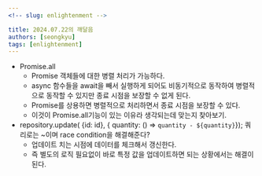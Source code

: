 ```yaml
---
<!-- slug: enlightenment -->

title: 2024.07.22의 깨달음
authors: [seongkyu]
tags: [enlightenment]
---
```


- Promise.all
  - Promise 객체들에 대한 병렬 처리가 가능하다.
  - async 함수들을 await을 빼서 실행하게 되어도 비동기적으로 동작하여 병렬적으로 동작할 수 있지만 종료 시점을 보장할 수 없게 된다.
  - Promise를 상용하면 병렬적으로 처리하면서 종료 시점을 보장할 수 있다.
  - 이것이 Promise.all기능이 있는 이유라 생각되는데 맞는지 찾아보기.
- repository.update( {id: id}, { quantity: () => `quantity - ${quantity}`}); 쿼리로는 ~이며 race condition을 해결해준다?
  - 업데이트 치는 시점에 데이터를 체크해서 갱신한다.
  - 즉 별도의 로직 필요없이 바로 특정 값을 업데이트하면 되는 상황에서는 해결이 된다.
